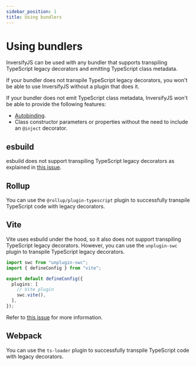 ```yaml
---
sidebar_position: 1
title: Using bundlers
---
```


# Using bundlers

InversifyJS can be used with any bundler that supports transpiling TypeScript legacy decorators and emitting TypeScript class metadata.

If your bundler does not transpile TypeScript legacy decorators, you won't be able to use InversifyJS without a plugin that does it.

If your bundler does not emit TypeScript class metadata, InversifyJS won't be able to provide the following features:

- [Autobinding](../fundamentals/binding.mdx#autobinding).
- Class constructor parameters or properties without the need to include an `@inject` decorator.

## esbuild

esbuild does not support transpiling TypeScript legacy decorators as explained in [this issue](https://github.com/evanw/esbuild/issues/257).

## Rollup

You can use the `@rollup/plugin-typescript` plugin to successfully transpile TypeScript code with legacy decorators.

## Vite

Vite uses esbuild under the hood, so it also does not support transpiling TypeScript legacy decorators. However, you can use the `unplugin-swc` plugin to transpile TypeScript legacy decorators.

```ts title="vite.config.ts"
import swc from "unplugin-swc";
import { defineConfig } from "vite";

export default defineConfig({
  plugins: [
    // Vite plugin
    swc.vite(),
  ],
});
```

Refer to [this issue](https://github.com/inversify/InversifyJS/issues/1710) for more information.

## Webpack

You can use the `ts-loader` plugin to successfully transpile TypeScript code with legacy decorators.
